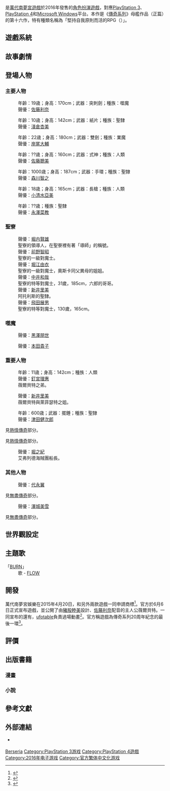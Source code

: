 {{NoteTA
| G1=Games
| G2=Tales
}}
{{Infobox VG
| japanese = テイルズ オブ ベルセリア
| english = Tales of Berseria
| image = File:Tales of Berseria.jpg
| developer = [[萬代南夢宮娛樂|萬代南夢宮娛樂]]
| publisher = 萬代南夢宮娛樂
| director    = 田中成昌
| producer = 深谷泰宏
| writer      = 山本尚基、平松正樹
| artist = [[豬股睦美|豬股睦美]]、[[藤島康介|藤島康介]]
| series = [[傳奇系列|傳奇系列]]
| genre = [[電子角色扮演遊戲|角色扮演]]
| platforms = [[PlayStation_3|PlayStation 3]]、[[PlayStation_4|PlayStation 4]]、[[Microsoft_Windows|Microsoft Windows]]
| released = {{Vgrelease|JP|2016年8月18日<ref name="JP">{{cite web|url=http://www.vgtime.com/article/9874305.jhtml |title=《狂战传说》日版发售日确定 |publisher=游戏时光|date=2016-04-13|accessdate=2016-04-13}}</ref>|TW|2016年8月30日}}
| modes = [[單人電子遊戲|單人]]、[[多人電子遊戲|多人]]
}}

{{Vgname|緋夜傳奇|ja=テイルズ オブ ベルセリア|en=Tales of Berseria|cn=狂战传说|tw=緋夜傳奇}}是[[万代南梦宫游戏|萬代南夢宮遊戲]]於2016年發售的[[電子角色扮演遊戲|角色扮演遊戲]]，對應[[PlayStation_3|PlayStation 3]]、[[PlayStation_4|PlayStation 4]]和[[Microsoft_Windows|Microsoft Windows]]平台。本作是《[[傳奇系列|傳奇系列]]》母艦作品（正篇）的第十六作，特有種類名稱為「堅持自我原則而活的RPG（{{lang|ja|君が君らしく生きるためのRPG}}）」。

== 遊戲系統 ==
== 故事劇情 ==
== 登場人物 ==
=== 主要人物 ===

; {{Nihongo|[[薇爾貝特·克拉弗|薇爾貝特·克拉弗]]|ベルベット・クラウ|Velvet Crowe}}
:年齡：19歳；身高：170cm；武器：突刺劍；種族：噬魔
:聲優：[[佐藤利奈|佐藤利奈]]

; {{Nihongo|萊菲瑟特|ライフィセット|Laphicet}}
:年齡：10歳；身高：142cm；武器：紙片；種族：聖隸
:聲優：[[淺倉杏美|淺倉杏美]]

; {{Nihongo|嵐月六郎|ロクロウ・ランゲツ|Rokurou Rangetsu}}
:年齡：22歳；身高：180cm；武器：雙劍；種族：業魔
:聲優：[[岸尾大輔|岸尾大輔]]

; {{Nihongo|瑪琪露|マギルゥ|Magilou}}
:年齡：??歳；身高：160cm；武器：式神；種族：人類
:聲優：[[佐藤聰美|佐藤聰美]]

; {{Nihongo|艾杰恩|アイゼン|Eizen}}
:年齡：1000歳；身高：187cm；武器：手環；種族：聖隸
:聲優：[[森川智之|森川智之]]

; {{Nihongo|艾蕾諾亞·修姆|エレノア・ヒューム|Eleanor Hume}}
:年齡：18歳；身高：165cm；武器：長槍；種族：人類
:聲優：[[小清水亞美|小清水亞美]]

; {{Nihongo|畢安弗|ビエンフー|Bienfu}}
:年齡：??歳；種族：聖隸
:聲優：[[永澤菜教|永澤菜教]]

=== 聖寮 ===

; {{Nihongo|阿托利斯|アルトリウス・コールブランド|Artorius Collbrande}}
:聲優：[[堀内賢雄|堀内賢雄]]
:聖寮的領導人，在聖寮裡有著「導師」的稱號。
; {{Nihongo|奧斯卡|オスカー・ドラゴニア|Oscar Dragonia}}
:聲優：[[前野智昭|前野智昭]]
:聖寮的一級對魔士。
; {{Nihongo|德蕾莎|テレサ・リナレス|Teresa Linares}}
:聲優：[[堀江由衣|堀江由衣]]
:聖寮的一級對魔士，奧斯卡同父異母的姐姐。
; {{Nihongo|時雨|シグレ・ランゲツ|Shigure Rangetsu}}
:聲優：[[中井和哉|中井和哉]]
:聖寮的特等對魔士，31歲，185cm，六郎的哥哥。
; {{Nihongo|希亞莉茲|シアリーズ|Seres}}
:聲優：[[新井里美|新井里美]]
:阿托利斯的聖隸。
; {{Nihongo|梅爾齊歐|メルキオル・メーヴィン|Melchior Mayvin}}
:聲優：[[飛田展男|飛田展男]]
:聖寮的特等對魔士，130歲，165cm。
=== 噬魔 ===
; {{Nihongo|莫亞娜|モアナ}}
:聲優：[[黑澤朋世|黑澤朋世]]

; {{Nihongo|梅蒂莎|メディサ}}
:聲優：[[本田貴子|本田貴子]]
=== 重要人物 ===
; {{Nihongo|萊菲瑟特·克拉弗|ライフィセット・クラウ|Laphicet Crowe}}
:年齡：11歳；身高：142cm；種族：人類
:聲優：[[釘宮理惠|釘宮理惠]]
:薇爾貝特之弟。

; {{Nihongo|瑟莉卡·克拉弗|セリカ・クラウ|Celica Crowe}}
:聲優：[[新井里美|新井里美]]
:薇爾貝特與萊菲瑟特之姐。

; {{Nihongo|札維塔|ザビーダ|Zaveid}}
:年齡：600歳；武器：擺錘；種族：聖隸
:聲優：[[津田健次郎|津田健次郎]]
見[[熱情傳奇|熱情傳奇]]部分。

; {{Nihongo|艾德娜|エドナ|Edna}}
見[[熱情傳奇|熱情傳奇]]部分。

; {{Nihongo|邦·艾弗列德|バン・アイフリード}}
:聲優：[[堀之紀|堀之紀]]
:艾弗列德海賊團船長。

=== 其他人物 ===
; {{Nihongo|裘德·瑪提斯|ジュード・マティス|Jude Mathis}}
:聲優：[[代永翼|代永翼]]
見[[無盡傳奇|無盡傳奇]]部分。

; {{Nihongo|蜜拉·麥斯威爾|ミラ＝マクスウェル|Milla Maxwell}}
:聲優：[[澤城美雪|澤城美雪]]
見[[無盡傳奇|無盡傳奇]]部分。

== 世界觀設定 ==

== 主題歌 ==
; 「[[風ノ唄/BURN|BURN]]」
: 歌 - [[FLOW|FLOW]]

== 開發 ==

萬代南夢宮娛樂在2015年4月20日，和另外兩款遊戲一同申請商標<ref>{{cite web|url=http://gematsu.com/2015/05/bandai-namco-trademarks-tales-berseria-orfellia-alestia-japan|title=Bandai Namco trademarks Tales of Berseria, Orfellia, and Alestia in Japan|author=Romano, Sal|publisher=Gematsu|date=2015-05-12|accessdate=2015-06-07}}</ref>。官方於6月6日正式宣布遊戲，並公開了由[[豬股睦美|豬股睦美]]設計、[[佐藤利奈|佐藤利奈]]配音的主人公薇爾貝特。一同宣布的還有，[[ufotable|ufotable]]負責過場動畫<ref name="ANNberseria">{{cite web|url=http://www.animenewsnetwork.com/news/2015-06-06/bandai-namco-ent-reveals-tales-of-berseria-ps4-ps3-game/.88974|title=Bandai Namco Ent. Reveals Tales of Berseria PS4, PS3 Game|accessdate=2015-06-06|date=2015-06-06|publisher=[[Anime_News_Network|Anime News Network]]}}</ref>。官方稱遊戲為傳奇系列20周年紀念的最後一環<ref>{{cite web|url=http://www.4gamer.net/games/304/G030463/20150608036/|title=最新作「テイルズ オブ ベルセリア」や20周年記念アニメが発表された「テイルズ オブ フェスティバル 2015」をレポート|publisher=4Gamer.net|date=2015-06-08|accessdate=2015-06-12}}</ref>。

== 評價 ==
{{Video game reviews
| MC = (PS4) 79/100<ref name="metaPS4"/><br>(PC) 80/100<ref name="metaPC"/>
| Destruct = 8/10<ref name="destruct"/>
| Fam = 35/40<ref name="FamReview"/>
| IGN = 8.8/10<ref name="IGNrev"/>
| rev1 = [[電擊PlayStation|電擊PlayStation]]
| rev1Score = 92.5/100<ref name="DengReview"/>
}}
== 出版書籍 ==
=== 漫畫 ===
=== 小說 ===

== 參考文獻 ==
{{Reflist|30em|refs=
<ref name="metaPC">{{cite web|url=http://www.metacritic.com/game/pc/tales-of-berseria|title=Tales of Berseria for PC Reviews|website=[[Metacritic|Metacritic]]|accessdate=2017-02-28}}</ref>

<ref name="metaPS4">{{cite web|url=http://www.metacritic.com/game/playstation-4/tales-of-berseria|title=Tales of Berseria for PlayStation 4 Reviews|website=[[Metacritic|Metacritic]]|accessdate=2017-02-28}}</ref>

<ref name="destruct">{{cite web|url=https://www.destructoid.com/review-tales-of-berseria-415695.phtml |title=Review: Tales of Berseria |website=Destructoid |accessdate=2017-02-01}}</ref>

<ref name="FamReview">{{cite magazine|script-title=ja:プレイステーション3/プレイステーション4 - テイルズ オブ ベルセリア|magazine=[[Famitsu|Famitsu Weekly]]|publisher=[[Enterbrain|Enterbrain]]|issue=1444|date=2016-08-04|page=50|language=ja}}</ref>

<ref name="IGNrev">{{cite web|url=http://www.ign.com/articles/2017/01/23/tales-of-berseria-review|title=Tales of Berseria Review|author=Sullivan, Meghan|website=[[IGN|IGN]]|date=2017-01-23|accessdate=2017-02-28}}</ref>

<ref name="DengReview">{{cite magazine|script-title=ja:Dengeki Review: テイルズ オブ ベルセリア (PS3/PS4)|magazine=[[電擊PlayStation|電擊PlayStation]]|publisher=[[ASCII_Media_Works|ASCII Media Works]]|issue=620|date=2016-08-10|page=179|language=ja}}</ref>
}}

== 外部連結 ==

* {{Official website|http://talesofberseria.tales-ch.jp/}} {{ja icon}}

{{外崎春雄執導作品}}
{{传说系列}}

{{DEFAULTSORT:Tales of Berseria}}
[[Category:傳奇系列電子遊戲|Berseria]]
[[Category:PlayStation_3游戏|Category:PlayStation 3游戏]]
[[Category:PlayStation_4遊戲|Category:PlayStation 4遊戲]]
[[Category:2016年电子游戏|Category:2016年电子游戏]]
[[Category:官方繁体中文化游戏|Category:官方繁体中文化游戏]]